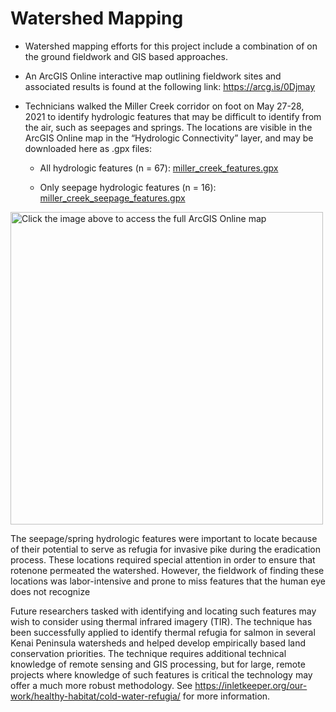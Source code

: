 # Watershed Mapping

-   Watershed mapping efforts for this project include a combination of on the ground fieldwork and GIS based approaches.

-   An ArcGIS Online interactive map outlining fieldwork sites and associated results is found at the following link: <https://arcg.is/0Djmay>

-   Technicians walked the Miller Creek corridor on foot on May 27-28, 2021 to identify hydrologic features that may be difficult to identify from the air, such as seepages and springs. The locations are visible in the ArcGIS Online map in the "Hydrologic Connectivity" layer, and may be downloaded here as .gpx files:

    -   All hydrologic features (n = 67): [miller_creek_features.gpx](https://drive.google.com/file/d/1PQu1v6nTD6MB3YStwBF3mgV0wydKziIa/view?usp=sharing "link")

    -   Only seepage hydrologic features (n = 16): [miller_creek_seepage_features.gpx](https://drive.google.com/file/d/1_c4FQDR0t2sW_yphFuuiSpRmydPzjR3i/view?usp=sharing "link")

[![Click the image above to access the full ArcGIS Online map](images/miller_map.png "Miller Creek and Vogel Lake Watershed"){width="500"}](https://arcg.is/1GeLTX)

The seepage/spring hydrologic features were important to locate because of their potential to serve as refugia for invasive pike during the eradication process. These locations required special attention in order to ensure that rotenone permeated the watershed. However, the fieldwork of finding these locations was labor-intensive and prone to miss features that the human eye does not recognize

Future researchers tasked with identifying and locating such features may wish to consider using thermal infrared imagery (TIR). The technique has been successfully applied to identify thermal refugia for salmon in several Kenai Peninsula watersheds and helped develop empirically based land conservation priorities. The technique requires additional technical knowledge of remote sensing and GIS processing, but for large, remote projects where knowledge of such features is critical the technology may offer a much more robust methodology. See <https://inletkeeper.org/our-work/healthy-habitat/cold-water-refugia/> for more information.
